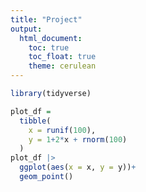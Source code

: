 ```yaml
---
title: "Project"
output: 
  html_document:
    toc: true
    toc_float: true
    theme: cerulean
---
```


```r
library(tidyverse)

plot_df = 
  tibble(
    x = runif(100),
    y = 1+2*x + rnorm(100)
  )
plot_df |>
  ggplot(aes(x = x, y = y))+
  geom_point()
```